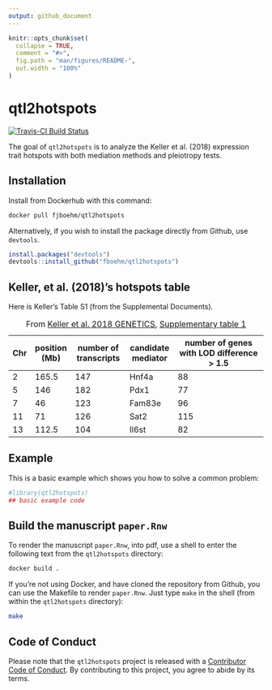 ```yaml
---
output: github_document
---
```


<!-- README.md is generated from README.Rmd. Please edit that file -->

```r
knitr::opts_chunk$set(
  collapse = TRUE,
  comment = "#>",
  fig.path = "man/figures/README-",
  out.width = "100%"
)
```
# qtl2hotspots





<!-- badges: start -->
[![Travis-CI Build Status](https://travis-ci.org/fboehm/qtl2hotspots.svg?branch=master)](https://travis-ci.org/fboehm/qtl2hotspots)

<!-- badges: end -->

The goal of `qtl2hotspots` is to analyze the Keller et al. (2018) expression trait hotspots with both mediation methods and pleiotropy tests.

## Installation

Install from Dockerhub with this command:

```bash
docker pull fjboehm/qtl2hotspots
```

Alternatively, if you wish to install the package directly from Github, use `devtools`.

```r
install.packages("devtools")
devtools::install_github("fboehm/qtl2hotspots")
```

## Keller, et al. (2018)'s hotspots table

Here is Keller's Table S1 (from the Supplemental Documents).

| Chr | position (Mb) |  number of transcripts  | candidate mediator  | number of genes with LOD difference > 1.5  |     
| --- | -----------   |  ---------------------  |  ------------------ |  ----------------------------------------- |   
| 2    | 165.5        |   147                   |  Hnf4a              |  88                                        | 
| 5    | 146          |   182                   |  Pdx1               |  77                                        |
| 7    | 46           |   123                   |  Fam83e             |  96                                        |
| 11   | 71           |   126                   |  Sat2               |  115                                       |
| 13   | 112.5        |   104                   |  Il6st              |  82                                        |

Table: From [Keller et al. 2018 GENETICS](https://www.genetics.org/content/209/1/335), [Supplementary table 1](https://figshare.com/articles/Supplemental_Material_for_Attie_et_al_2018_in_review_/5977459)




## Example

This is a basic example which shows you how to solve a common problem:

```r
#library(qtl2hotspots)
## basic example code
```

## Build the manuscript `paper.Rnw`

To render the manuscript `paper.Rnw`, into pdf, use a shell to enter the following text from the `qtl2hotspots` directory:

```bash
docker build .
```

If you're not using Docker, and have cloned the repository from Github, you can use the Makefile to render `paper.Rnw`. Just type `make` in the shell (from within the `qtl2hotspots` directory):

```bash
make
```




## Code of Conduct

Please note that the `qtl2hotspots` project is released with a
[Contributor Code of Conduct](.github/CODE_OF_CONDUCT.md).
By contributing to this project, you agree to abide by its terms.

